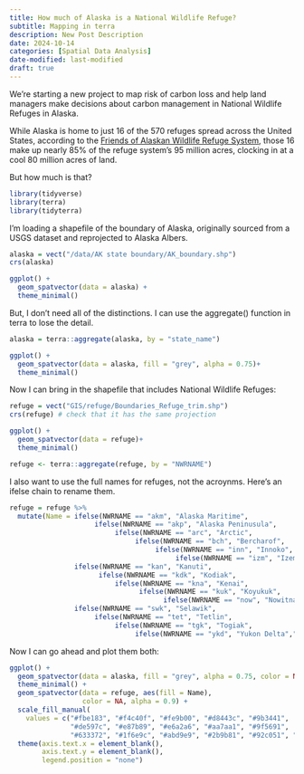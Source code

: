```yaml
---
title: How much of Alaska is a National Wildlife Refuge?
subtitle: Mapping in terra
description: New Post Description
date: 2024-10-14
categories: [Spatial Data Analysis]
date-modified: last-modified
draft: true
---
```


We're starting a new project to map risk of carbon loss and help land managers make decisions about carbon management in National Wildlife Refuges in Alaska.

While Alaska is home to just 16 of the 570 refuges spread across the United States, according to the [Friends of Alaskan Wildlife Refuge System](https://alaskarefugefriends.org/category/call-to-action/), those 16 make up nearly 85% of the refuge system's 95 million acres, clocking in at a cool 80 million acres of land.

But how much is that?

```r
library(tidyverse)
library(terra)
library(tidyterra)
```

I'm loading a shapefile of the boundary of Alaska, originally sourced from a USGS dataset and reprojected to Alaska Albers.

```r
alaska = vect("/data/AK state boundary/AK_boundary.shp")
crs(alaska)

ggplot() +
  geom_spatvector(data = alaska) +
  theme_minimal()
```

But, I don't need all of the distinctions. I can use the aggregate() function in terra to lose the detail.

```r
alaska = terra::aggregate(alaska, by = "state_name")

ggplot() +
  geom_spatvector(data = alaska, fill = "grey", alpha = 0.75)+
  theme_minimal()
```

Now I can bring in the shapefile that includes National Wildlife Refuges:

```r
refuge = vect("GIS/refuge/Boundaries_Refuge_trim.shp")
crs(refuge) # check that it has the same projection

ggplot() +
  geom_spatvector(data = refuge)+
  theme_minimal()
```

```r
refuge <- terra::aggregate(refuge, by = "NWRNAME")
```

I also want to use the full names for refuges, not the acroynms. Here's an ifelse chain to rename them.

```r
refuge = refuge %>%
  mutate(Name = ifelse(NWRNAME == "akm", "Alaska Maritime",
                     ifelse(NWRNAME == "akp", "Alaska Peninusula",
                          ifelse(NWRNAME == "arc", "Arctic",
                               ifelse(NWRNAME == "bch", "Bercharof",
                                    ifelse(NWRNAME == "inn", "Innoko",
                                         ifelse(NWRNAME == "izm", "Izembek",
                ifelse(NWRNAME == "kan", "Kanuti",
                      ifelse(NWRNAME == "kdk", "Kodiak",
                          ifelse(NWRNAME == "kna", "Kenai",
                                ifelse(NWRNAME == "kuk", "Koyukuk",
                                      ifelse(NWRNAME == "now", "Nowitna",
                ifelse(NWRNAME == "swk", "Selawik",
                     ifelse(NWRNAME == "tet", "Tetlin",
                          ifelse(NWRNAME == "tgk", "Togiak",
                               ifelse(NWRNAME == "ykd", "Yukon Delta","Yukon Flats"))))))))))))))))

```

Now I can go ahead and plot them both:

```r
ggplot() +
  geom_spatvector(data = alaska, fill = "grey", alpha = 0.75, color = NA)+
  theme_minimal() + 
  geom_spatvector(data = refuge, aes(fill = Name), 
                  color = NA, alpha = 0.9) + 
  scale_fill_manual(
    values = c("#fbe183", "#f4c40f", "#fe9b00", "#d8443c", "#9b3441",
               "#de597c", "#e87b89", "#e6a2a6", "#aa7aa1", "#9f5691",
               "#633372", "#1f6e9c", "#abd9e9", "#2b9b81", "#92c051", "#1b7837")) +  
  theme(axis.text.x = element_blank(),
        axis.text.y = element_blank(),
        legend.position = "none")
```